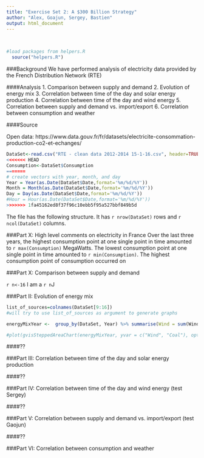 ```yaml
---
title: "Exercise Set 2: A $300 Billion Strategy"
author: "Alex, Goajun, Sergey, Bastien"
output: html_document
---
```


<br>

```r
#load packages from helpers.R
  source("helpers.R")
```

###Background
We have performed analysis of electricity data provided by the French Distribution Network (RTE)

####Analysis
1. Comparison between supply and demand
2. Evolution of energy mix
3. Correlation between time of the day and solar energy production 
4. Correlation between time of the day and wind energy
5. Correlation between supply and demand vs. import/export
6. Correlation between consumption and weather

####Source

Open data: https://www.data.gouv.fr/fr/datasets/electricite-consommation-production-co2-et-echanges/

```r
DataSet<-read.csv("RTE - clean data 2012-2014 15-1-16.csv", header=TRUE)
<<<<<<< HEAD
Consumption<-DataSet$Consumption
=======
# create vectors with year, month, and day
Year = Year(as.Date(DataSet$Date,format='%m/%d/%Y'))
Month = Month(as.Date(DataSet$Date,format='%m/%d/%Y'))
Day = Day(as.Date(DataSet$Date,format='%m/%d/%Y'))
#Hour = Hour(as.Date(DataSet$Date,format='%m/%d/%Y'))
>>>>>>> 1fa45162ed8f37f96c10ebb5f95a527bbf849b5d
```
The file has the following structure. It has `r nrow(DataSet)` rows and `r ncol(DataSet)` columns.<br>

###Part X: High level comments on electricity in France
Over the last three years, the highest consumption point at one single point in time amounted to `r max(Consumption)` MegaWatts. The lowest consumption point at one single point in time amounted to `r min(Consumption)`. The highest consumption point of consumption occurred on 

###Part X: Comparison between supply and demand

`r n<-16`
I am a `r n`J

###Part II: Evolution of energy mix


```r
list_of_sources=colnames(DataSet[9:16])
#will try to use list_of_sources as argument to generate graphs

energyMixYear <-  group_by(DataSet, Year) %>% summarise(Wind = sum(Wind), Coal = sum(Coal))

#plot(gvisSteppedAreaChart(energyMixYear, yvar = c("Wind", "Coal"), options=list(isStacked=TRUE)))
```

####??

###Part III: Correlation between time of the day and solar energy production

####??

###Part IV: Correlation between time of the day and wind energy (test Sergey)

####??

###Part V: Correlation between supply and demand vs. import/export (test Gaojun)

####??

###Part VI: Correlation between consumption and weather


